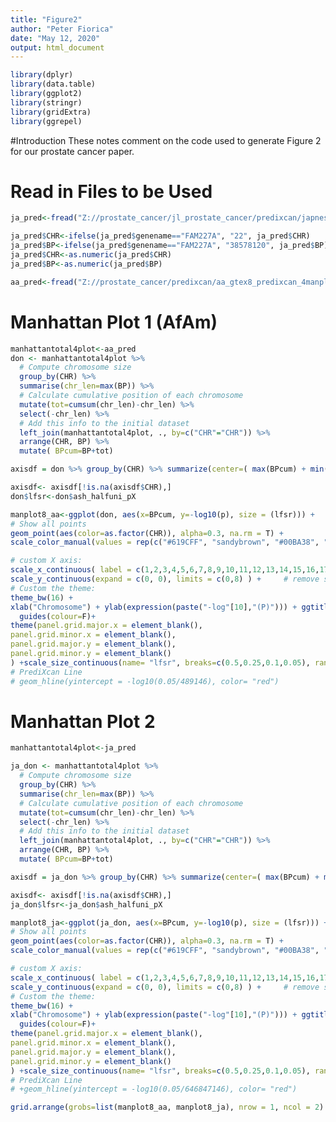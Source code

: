 ---
title: "Figure2"
author: "Peter Fiorica"
date: "May 12, 2020"
output: html_document
---

```{r, warning=FALSE}
library(dplyr)
library(data.table)
library(ggplot2)
library(stringr)
library(gridExtra)
library(ggrepel)
```

#Introduction
These notes comment on the code used to generate Figure 2 for our prostate cancer paper.


# Read in Files to be Used
```{r}
ja_pred<-fread("Z://prostate_cancer/jl_prostate_cancer/predixcan/japnese_american_gtex8_male_tissues_lfsr_manhattan.txt", header = T, stringsAsFactors = T)

ja_pred$CHR<-ifelse(ja_pred$genename=="FAM227A", "22", ja_pred$CHR)
ja_pred$BP<-ifelse(ja_pred$genename=="FAM227A", "38578120", ja_pred$BP)
ja_pred$CHR<-as.numeric(ja_pred$CHR)
ja_pred$BP<-as.numeric(ja_pred$BP)

aa_pred<-fread("Z://prostate_cancer/predixcan/aa_gtex8_predixcan_4manplot.txt", header = T, stringsAsFactors = T)
```



# Manhattan Plot 1 (AfAm)
```{r}
manhattantotal4plot<-aa_pred
don <- manhattantotal4plot %>%
  # Compute chromosome size
  group_by(CHR) %>% 
  summarise(chr_len=max(BP)) %>%
  # Calculate cumulative position of each chromosome
  mutate(tot=cumsum(chr_len)-chr_len) %>%
  select(-chr_len) %>%
  # Add this info to the initial dataset
  left_join(manhattantotal4plot, ., by=c("CHR"="CHR")) %>%
  arrange(CHR, BP) %>%
  mutate( BPcum=BP+tot)

axisdf = don %>% group_by(CHR) %>% summarize(center=( max(BPcum) + min(BPcum) ) / 2 )

axisdf<- axisdf[!is.na(axisdf$CHR),]
don$lfsr<-don$ash_halfuni_pX

manplot8_aa<-ggplot(don, aes(x=BPcum, y=-log10(p), size = (lfsr))) +
# Show all points
geom_point(aes(color=as.factor(CHR)), alpha=0.3, na.rm = T) +
scale_color_manual(values = rep(c("#619CFF", "sandybrown", "#00BA38", "#F8766D"), 22 )) +

# custom X axis:
scale_x_continuous( label = c(1,2,3,4,5,6,7,8,9,10,11,12,13,14,15,16,17,18," ", 20, " ", 22), breaks= axisdf$center, expand = c(0,0) ) +
scale_y_continuous(expand = c(0, 0), limits = c(0,8) ) +     # remove space between plot area and x axis
# Custom the theme:
theme_bw(16) +
xlab("Chromosome") + ylab(expression(paste("-log"[10],"(P)"))) + ggtitle("A") +
  guides(colour=F)+
theme(panel.grid.major.x = element_blank(),
panel.grid.minor.x = element_blank(),
panel.grid.major.y = element_blank(),
panel.grid.minor.y = element_blank()
) +scale_size_continuous(name= "lfsr", breaks=c(0.5,0.25,0.1,0.05), range=c(10,1))+ facet_wrap(~"African American GTEx version 8", nrow=1)
# PrediXcan Line
# geom_hline(yintercept = -log10(0.05/489146), color= "red")
```


# Manhattan Plot 2
```{r}
manhattantotal4plot<-ja_pred

ja_don <- manhattantotal4plot %>%
  # Compute chromosome size
  group_by(CHR) %>% 
  summarise(chr_len=max(BP)) %>%
  # Calculate cumulative position of each chromosome
  mutate(tot=cumsum(chr_len)-chr_len) %>%
  select(-chr_len) %>%
  # Add this info to the initial dataset
  left_join(manhattantotal4plot, ., by=c("CHR"="CHR")) %>%
  arrange(CHR, BP) %>%
  mutate( BPcum=BP+tot)

axisdf = ja_don %>% group_by(CHR) %>% summarize(center=( max(BPcum) + min(BPcum) ) / 2 )

axisdf<- axisdf[!is.na(axisdf$CHR),]
ja_don$lfsr<-ja_don$ash_halfuni_pX

manplot8_ja<-ggplot(ja_don, aes(x=BPcum, y=-log10(p), size = (lfsr))) +
# Show all points
geom_point(aes(color=as.factor(CHR)), alpha=0.3, na.rm = T) +
scale_color_manual(values = rep(c("#619CFF", "sandybrown", "#00BA38", "#F8766D"), 22 )) +

# custom X axis:
scale_x_continuous( label = c(1,2,3,4,5,6,7,8,9,10,11,12,13,14,15,16,17,18," ", 20, " ", 22), breaks= axisdf$center, expand = c(0,0) ) +
scale_y_continuous(expand = c(0, 0), limits = c(0,8) ) +     # remove space between plot area and x axis
# Custom the theme:
theme_bw(16) +
xlab("Chromosome") + ylab(expression(paste("-log"[10],"(P)"))) + ggtitle("B") +
  guides(colour=F)+
theme(panel.grid.major.x = element_blank(),
panel.grid.minor.x = element_blank(),
panel.grid.major.y = element_blank(),
panel.grid.minor.y = element_blank()
) +scale_size_continuous(name= "lfsr", breaks=c(0.5,0.25,0.1,0.05), range=c(10,1))+ facet_wrap(~"Japanese American GTEx version 8", nrow=1)
# PrediXcan Line
# +geom_hline(yintercept = -log10(0.05/646847146), color= "red")
```


```{r}
grid.arrange(grobs=list(manplot8_aa, manplot8_ja), nrow = 1, ncol = 2)
```